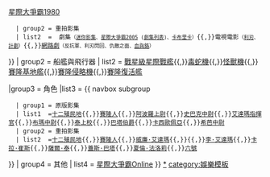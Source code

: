 <noinclude>
{{noteTA
|1=zh-hans:卡布里卡; zh-hant:凱布卡;
}}</noinclude>
{{navbox
| name   = 星際大爭霸
| title  = '''[[星際大爭霸]]'''
| state = {{{state<includeonly>|autocollapse</includeonly>}}}

| group1 = 影集
| list1  = {{ navbox subgroup
   | group1 = 原版影集
   | list1  =  [[星際大爭霸1978]]{{,}} [[星際大爭霸1980]]
   | group2 = 重拍影集
   | list2  =  劇集<small>（[[太空堡壘卡拉狄加 (迷你影集)|迷你影集]]、[[星際大爭霸2005]] ([[太空堡壘卡拉狄加劇集列表|劇集列表]])、[[卡布里卡 (電視劇)|卡布里卡]]）</small>{{,}}電視電影<small>（[[太空堡壘卡拉狄加：利刃|利刃]]、[[太空堡垒卡拉狄加：计划|計劃]]）</small>{{,}}[[太空堡壘卡拉狄加網絡劇|網路劇]]<small>（反抗軍、利刃閃回、仇敵之面、[[太空堡壘卡拉狄加：血與鉻|血與鉻]]）</small>
}}
| group2 = 船艦與飛行器
| list2  = [[戰星級星際戰艦]]{{,}}[[毒蛇機]]{{,}}[[怪獸機]]{{,}}[[賽隆基地艦]]{{,}}[[賽隆侵略機]]{{,}}[[賽隆復活艦]]

|group3 = 角色
|list3 = {{ navbox subgroup
   | group1 = 原版影集
   | list1  =[[十二殖民地]]{{,}}[[賽隆人]]{{,}}[[阿波羅上尉]]{{,}}[[史巴克中尉]]{{,}}[[艾達瑪指揮官]]{{,}}[[布瑪中尉]]{{,}}[[泰上校]]{{,}}[[巴塔伯爵]]{{,}}[[卡西歐佩亞]]{{,}}[[希芭中尉]]
   | group2 = 重拍影集
   | list2  =[[十二殖民地]]{{,}}[[賽隆人]]{{,}}[[威廉·艾達瑪]]{{,}}{{le|蘿拉·洛斯琳|Laura Roslin}}{{,}}[[李·艾達瑪]]{{,}}[[卡拉·崔斯]]{{,}}[[薩爾·泰]]{{,}}[[蓋斯·巴塔]]{{,}}[[夏倫·法洛莉]]{{,}}[[六號 (星際大爭霸)|六號]]
}}
| group4 = 其他
| list4 = [[星際大爭霸Online]]
}}
<noinclude>
[[category:星際大爭霸|*]]
[[category:娛樂模板]]
</noinclude>
